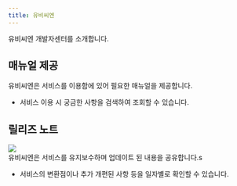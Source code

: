 ```yaml
---
title: 유비씨엔
---
```


유비씨엔 개발자센터를 소개합니다.


## 매뉴얼 제공

유비씨엔은 서비스를 이용함에 있어 필요한 매뉴얼을 제공합니다.

- 서비스 이용 시 궁금한 사항을 검색하여 조회할 수 있습니다.

## 릴리즈 노트
![](<https://iubc.co.kr/assets/banner_1920x700.png>)\
유비씨엔은 서비스를 유지보수하며 업데이트 된 내용을 공유합니다.s

- 서비스의 변환점이나 추가 개편된 사항 등을 일자별로 확인할 수 있습니다.
